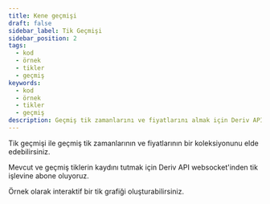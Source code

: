 ```yaml
---
title: Kene geçmişi
draft: false
sidebar_label: Tik Geçmişi
sidebar_position: 2
tags:
  - kod
  - örnek
  - tikler
  - geçmiş
keywords:
  - kod
  - örnek
  - tikler
  - geçmiş
description: Geçmiş tik zamanlarını ve fiyatlarını almak için Deriv API'nin tik geçmişi özelliğine abone olun. Bu API örneği ile bu özelliği ticaret uygulamanıza entegre edin.
---
```



Tik geçmişi ile geçmiş tik zamanlarının ve fiyatlarının bir koleksiyonunu elde edebilirsiniz.

<SandboxIframe sandbox={sandboxes.ticks_history}/>

<RenderOfficialContents>
  <p>Mevcut ve geçmiş tiklerin kaydını tutmak için Deriv API websocket'inden tik işlevine abone oluyoruz.</p>
</RenderOfficialContents>

Örnek olarak interaktif bir tik grafiği oluşturabilirsiniz.
